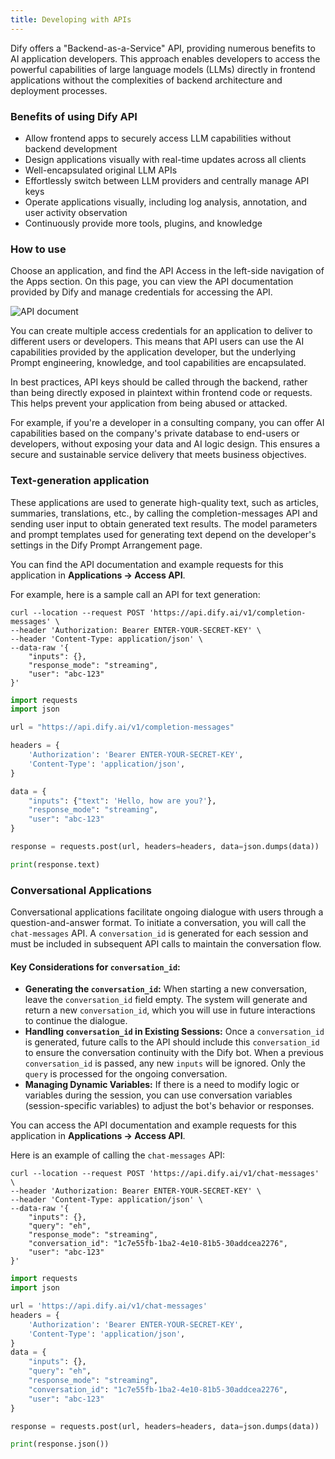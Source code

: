 ```yaml
---
title: Developing with APIs
---
```


Dify offers a "Backend-as-a-Service" API, providing numerous benefits to AI application developers. This approach enables developers to access the powerful capabilities of large language models (LLMs) directly in frontend applications without the complexities of backend architecture and deployment processes.

### Benefits of using Dify API

* Allow frontend apps to securely access LLM capabilities without backend development
* Design applications visually with real-time updates across all clients
* Well-encapsulated original LLM APIs
* Effortlessly switch between LLM providers and centrally manage API keys
* Operate applications visually, including log analysis, annotation, and user activity observation
* Continuously provide more tools, plugins, and knowledge

### How to use

Choose an application, and find the API Access in the left-side navigation of the Apps section. On this page, you can view the API documentation provided by Dify and manage credentials for accessing the API.

![API document](/images/assets/api-access.png)

You can create multiple access credentials for an application to deliver to different users or developers. This means that API users can use the AI capabilities provided by the application developer, but the underlying Prompt engineering, knowledge, and tool capabilities are encapsulated.

<Warning>
In best practices, API keys should be called through the backend, rather than being directly exposed in plaintext within frontend code or requests. This helps prevent your application from being abused or attacked.
</Warning>

For example, if you're a developer in a consulting company, you can offer AI capabilities based on the company's private database to end-users or developers, without exposing your data and AI logic design. This ensures a secure and sustainable service delivery that meets business objectives.

### Text-generation application

These applications are used to generate high-quality text, such as articles, summaries, translations, etc., by calling the completion-messages API and sending user input to obtain generated text results. The model parameters and prompt templates used for generating text depend on the developer's settings in the Dify Prompt Arrangement page.

You can find the API documentation and example requests for this application in **Applications -> Access API**.

For example, here is a sample call an API for text generation:


```
curl --location --request POST 'https://api.dify.ai/v1/completion-messages' \
--header 'Authorization: Bearer ENTER-YOUR-SECRET-KEY' \
--header 'Content-Type: application/json' \
--data-raw '{
    "inputs": {},
    "response_mode": "streaming",
    "user": "abc-123"
}'
```



```python
import requests
import json

url = "https://api.dify.ai/v1/completion-messages"

headers = {
    'Authorization': 'Bearer ENTER-YOUR-SECRET-KEY',
    'Content-Type': 'application/json',
}

data = {
    "inputs": {"text": 'Hello, how are you?'},
    "response_mode": "streaming",
    "user": "abc-123"
}

response = requests.post(url, headers=headers, data=json.dumps(data))

print(response.text)
```


### Conversational Applications

Conversational applications facilitate ongoing dialogue with users through a question-and-answer format. To initiate a conversation, you will call the `chat-messages` API. A `conversation_id` is generated for each session and must be included in subsequent API calls to maintain the conversation flow. 

#### Key Considerations for `conversation_id`:

- **Generating the `conversation_id`:** When starting a new conversation, leave the `conversation_id` field empty. The system will generate and return a new `conversation_id`, which you will use in future interactions to continue the dialogue.
- **Handling `conversation_id` in Existing Sessions:** Once a `conversation_id` is generated, future calls to the API should include this `conversation_id` to ensure the conversation continuity with the Dify bot. When a previous `conversation_id` is passed, any new `inputs` will be ignored. Only the `query` is processed for the ongoing conversation.
- **Managing Dynamic Variables:** If there is a need to modify logic or variables during the session, you can use conversation variables (session-specific variables) to adjust the bot's behavior or responses.

You can access the API documentation and example requests for this application in **Applications -> Access API**.

Here is an example of calling the `chat-messages` API:


```
curl --location --request POST 'https://api.dify.ai/v1/chat-messages' \
--header 'Authorization: Bearer ENTER-YOUR-SECRET-KEY' \
--header 'Content-Type: application/json' \
--data-raw '{
    "inputs": {},
    "query": "eh",
    "response_mode": "streaming",
    "conversation_id": "1c7e55fb-1ba2-4e10-81b5-30addcea2276",
    "user": "abc-123"
}'
```

```python
import requests
import json

url = 'https://api.dify.ai/v1/chat-messages'
headers = {
    'Authorization': 'Bearer ENTER-YOUR-SECRET-KEY',
    'Content-Type': 'application/json',
}
data = {
    "inputs": {},
    "query": "eh",
    "response_mode": "streaming",
    "conversation_id": "1c7e55fb-1ba2-4e10-81b5-30addcea2276",
    "user": "abc-123"
}

response = requests.post(url, headers=headers, data=json.dumps(data))

print(response.json())
```

